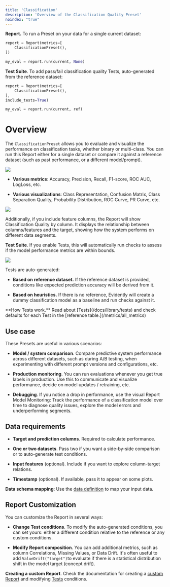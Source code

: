 ```yaml
---
title: 'Classification'
description: 'Overview of the Classification Quality Preset'
noindex: "true"
---
```


**Report.** To run a Preset on your data for a single current dataset:

```python
report = Report(metrics=[
    ClassificationPreset(),
])

my_eval = report.run(current, None)
```

**Test Suite**. To add pass/fail classification quality Tests, auto-generated from the reference dataset:

```python
report = Report(metrics=[
    ClassificationPreset(),
],
include_tests=True)

my_eval = report.run(current, ref)
```

# Overview

The `ClassificationPreset` allows you to evaluate and visualize the performance on classification tasks, whether binary or multi-class. You can run this Report either for a single dataset or compare it against a reference dataset (such as past performance, or a different model/prompt).

![](/images/metrics/preset_classification-min.png)

* **Various metrics**: Accuracy, Precision, Recall, F1-score, ROC AUC, LogLoss, etc.

* **Various visualizations**: Class Representation, Confusion Matrix, Class Separation Quality, Probability Distribution, ROC Curve, PR Curve, etc.

![](/images/metrics/preset_classification_2-min.png)

Additionally, if you include feature columns, the Report will show Classification Quality by column. It displays the relationship between columns/features and the target, showing how the system performs on different data segments.

**Test Suite**. If you enable Tests, this will automatically run checks to assess if the model performance metrics are within bounds.

![](/images/metrics/test_preset_classification-min.png)

Tests are auto-generated:

* **Based on reference dataset.** If the reference dataset is provided, conditions like expected prediction accuracy will be derived from it.

* **Based on heuristics.** If there is no reference, Evidently will create a dummy classification model as a baseline and run checks against it.

<Info>
  **How Tests work.** Read about [Tests](/docs/library/tests) and check defaults for each Test in the [reference table.](/metrics/all_metrics)
</Info>

## Use case

These Presets are useful in various scenarios:

* **Model / system comparison**. Compare predictive system performance across different datasets, such as during A/B testing, when experimenting with different prompt versions and configurations, etc.

* **Production monitoring**. You can run evaluations whenever you get true labels in production. Use this to communicate and visualize performance, decide on model updates / retraining, etc.

* **Debugging**. If you notice a drop in performance, use the visual Report
  Model Monitoring: Track the performance of a classification model over time to diagnose quality issues, explore the model errors and underperforming segments.

## Data requirements

* **Target and prediction columns**. Required to calculate performance.

* **One or two datasets**. Pass two if you want a side-by-side comparison or to auto-generate test conditions.

* **Input features** (optional). Include if you want to explore column-target relations.

* **Timestamp** (optional). If available, pass it to appear on some plots.

<Info> **Data schema mapping**: Use the [data definition](/docs/library/data_definition) to map your input data. </Info>

## Report Customization

You can customize the Report in several ways:

* **Change Test conditions**. To modify the auto-generated conditions, you can set yours: either a different condition relative to the reference or any custom conditions.

* **Modify Report composition**. You can add additional metrics, such as column Correlations, Missing Values, or Data Drift. It's often useful to add `ValueDrift("target")`to evaluate if there is a statistical distribution shift in the model target (concept drift).

<Info> **Creating a custom Report**. Check the documentation for creating a [custom Report](/docs/library/report) and modifying [Tests](/docs/library/tests) conditions. </Info>